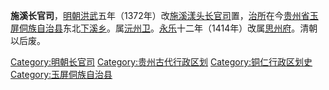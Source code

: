 '''施溪长官司'''，[[明朝|明朝]][[洪武|洪武]]五年（1372年）改[[施溪漾头长官司|施溪漾头长官司]]置，[[治所|治所]]在今[[贵州省|贵州省]][[玉屏侗族自治县|玉屏侗族自治县]]东北[[下溪乡|下溪乡]]。属[[沅州卫|沅州卫]]。[[永乐_(明朝)|永乐]]十二年（1414年）改属[[思州府|思州府]]。清朝以后废。

[[Category:明朝长官司|Category:明朝长官司]]
[[Category:贵州古代行政区划|Category:贵州古代行政区划]]
[[Category:铜仁行政区划史|Category:铜仁行政区划史]]
[[Category:玉屏侗族自治县|Category:玉屏侗族自治县]]


{{贵州行政区划小作品}}